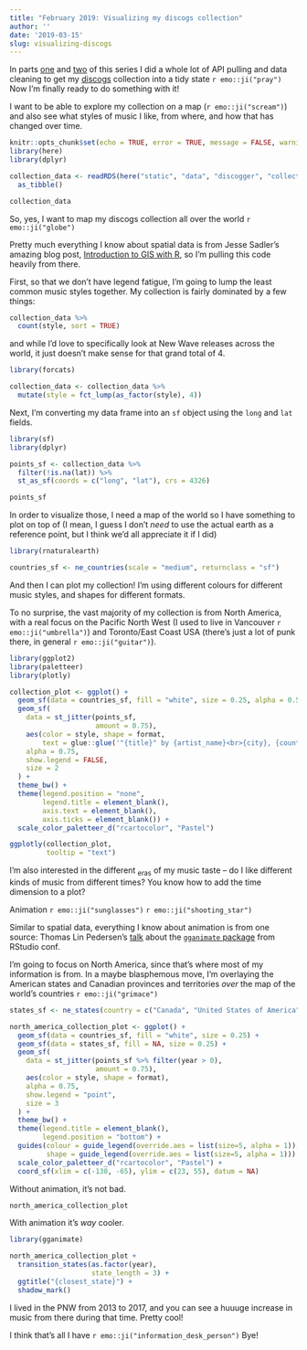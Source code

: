 ```yaml
---
title: "February 2019: Visualizing my discogs collection"
author: ''
date: '2019-03-15'
slug: visualizing-discogs
---
```


In parts [one](/posts/discog-purrr/) and [two](/posts/more-discogging) of this series I did a whole lot of API pulling and data cleaning to get my [discogs](https://discogs.com/) collection into a tidy state `r emo::ji("pray")` Now I'm finally ready to do something with it!

I want to be able to explore my collection on a map (`r emo::ji("scream")`) and also see what styles of music I like, from where, and how that has changed over time.

```r
knitr::opts_chunk$set(echo = TRUE, error = TRUE, message = FALSE, warning = FALSE)
library(here)
library(dplyr)

collection_data <- readRDS(here("static", "data", "discogger", "collection_data.rds")) %>%
  as_tibble()
```

```r
collection_data
```

So, yes, I want to map my discogs collection all over the world `r emo::ji("globe")`

Pretty much everything I know about spatial data is from Jesse Sadler's amazing blog post, [Introduction to GIS with R](https://www.jessesadler.com/post/gis-with-r-intro/), so I'm pulling this code heavily from there.

First, so that we don't have legend fatigue, I'm going to lump the least common music styles together. My collection is fairly dominated by a few things:

```r
collection_data %>%
  count(style, sort = TRUE)
```

and while I'd love to specifically look at New Wave releases across the world, it just doesn't make sense for that grand total of 4.

```r
library(forcats)

collection_data <- collection_data %>%
  mutate(style = fct_lump(as_factor(style), 4))
```

Next, I'm converting my data frame into an `sf` object using the `long` and `lat` fields.

```r
library(sf)
library(dplyr)

points_sf <- collection_data %>%
  filter(!is.na(lat)) %>%
  st_as_sf(coords = c("long", "lat"), crs = 4326)

points_sf
```

In order to visualize those, I need a map of the world so I have something to plot on top of (I mean, I guess I don't *need* to use the actual earth as a reference point, but I think we'd all appreciate it if I did)

```r
library(rnaturalearth)

countries_sf <- ne_countries(scale = "medium", returnclass = "sf")
```

And then I can plot my collection! I'm using different colours for different music styles, and shapes for different formats.

To no surprise, the vast majority of my collection is from North America, with a real focus on the Pacific North West (I used to live in Vancouver `r emo::ji("umbrella")`) and Toronto/East Coast USA (there's just a lot of punk there, in general `r emo::ji("guitar")`).

```r
library(ggplot2)
library(paletteer)
library(plotly)

collection_plot <- ggplot() +
  geom_sf(data = countries_sf, fill = "white", size = 0.25, alpha = 0.5) +
  geom_sf(
    data = st_jitter(points_sf,
                     amount = 0.75),
    aes(color = style, shape = format,
        text = glue::glue('"{title}" by {artist_name}<br>{city}, {country}<br>{style} {format}')),
    alpha = 0.75,
    show.legend = FALSE,
    size = 2
  ) + 
  theme_bw() + 
  theme(legend.position = "none", 
        legend.title = element_blank(),
        axis.text = element_blank(), 
        axis.ticks = element_blank()) + 
  scale_color_paletteer_d("rcartocolor", "Pastel")

ggplotly(collection_plot, 
         tooltip = "text")
```

I'm also interested in the different ~eras~ of my music taste -- do I like different kinds of music from different times? You know how to add the time dimension to a plot?

Animation `r emo::ji("sunglasses")` `r emo::ji("shooting_star")`

Similar to spatial data, everything I know about animation is from one source: Thomas Lin Pedersen's [talk](https://resources.rstudio.com/rstudio-conf-2019/gganimate-live-cookbook) about the [`gganimate` package](https://github.com/thomasp85/gganimate) from RStudio conf.

I'm going to focus on North America, since that's where most of my information is from. In a maybe blasphemous move, I'm overlaying the American states and Canadian provinces and territories *over* the map of the world's countries `r emo::ji("grimace")`

```r
states_sf <- ne_states(country = c("Canada", "United States of America"), returnclass = "sf")

north_america_collection_plot <- ggplot() +
  geom_sf(data = countries_sf, fill = "white", size = 0.25) +
  geom_sf(data = states_sf, fill = NA, size = 0.25) + 
  geom_sf(
    data = st_jitter(points_sf %>% filter(year > 0),
                     amount = 0.75),
    aes(color = style, shape = format),
    alpha = 0.75,
    show.legend = "point",
    size = 3
  ) +
  theme_bw() + 
  theme(legend.title = element_blank(),
        legend.position = "bottom") + 
  guides(colour = guide_legend(override.aes = list(size=5, alpha = 1)),
         shape = guide_legend(override.aes = list(size=5, alpha = 1))) + 
  scale_color_paletteer_d("rcartocolor", "Pastel") + 
  coord_sf(xlim = c(-130, -65), ylim = c(23, 55), datum = NA)
```

Without animation, it's not bad.

```r
north_america_collection_plot
```

With animation it's *way* cooler.

```r
library(gganimate)

north_america_collection_plot + 
  transition_states(as.factor(year),
                    state_length = 3) + 
  ggtitle("{closest_state}") + 
  shadow_mark() 
```

I lived in the PNW from 2013 to 2017, and you can see a huuuge increase in music from there during that time. Pretty cool!

I think that's all I have `r emo::ji("information_desk_person")` Bye!

